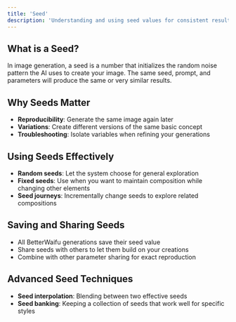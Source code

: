 ```yaml
---
title: 'Seed'
description: 'Understanding and using seed values for consistent results'
---
```


## What is a Seed?

In image generation, a seed is a number that initializes the random noise pattern the AI uses to create your image. The same seed, prompt, and parameters will produce the same or very similar results.

## Why Seeds Matter

- **Reproducibility**: Generate the same image again later
- **Variations**: Create different versions of the same basic concept
- **Troubleshooting**: Isolate variables when refining your generations

## Using Seeds Effectively

- **Random seeds**: Let the system choose for general exploration
- **Fixed seeds**: Use when you want to maintain composition while changing other elements
- **Seed journeys**: Incrementally change seeds to explore related compositions

## Saving and Sharing Seeds

- All BetterWaifu generations save their seed value
- Share seeds with others to let them build on your creations
- Combine with other parameter sharing for exact reproduction

## Advanced Seed Techniques

- **Seed interpolation**: Blending between two effective seeds
- **Seed banking**: Keeping a collection of seeds that work well for specific styles 